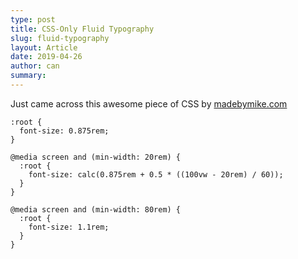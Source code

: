 ```yaml
---
type: post
title: CSS-Only Fluid Typography
slug: fluid-typography
layout: Article
date: 2019-04-26
author: can
summary:
---
```


Just came across this awesome piece of CSS by [madebymike.com](https://www.madebymike.com.au/writing/fluid-type-calc-examples/)

```css{1,4-6}
:root {
  font-size: 0.875rem;
}

@media screen and (min-width: 20rem) {
  :root {
    font-size: calc(0.875rem + 0.5 * ((100vw - 20rem) / 60));
  }
}

@media screen and (min-width: 80rem) {
  :root {
    font-size: 1.1rem;
  }
}
```

